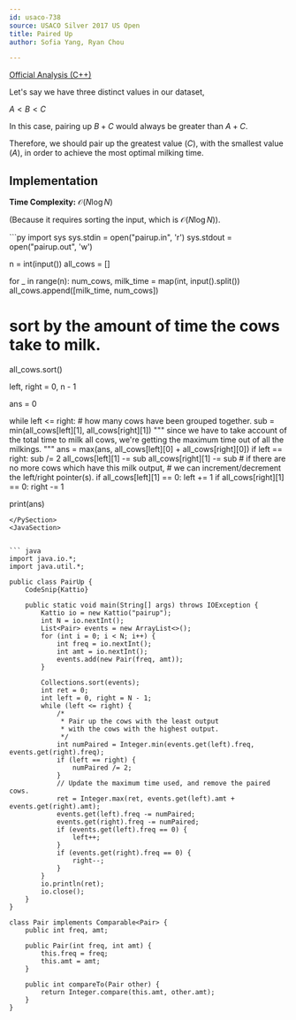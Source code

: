 ```yaml
---
id: usaco-738
source: USACO Silver 2017 US Open
title: Paired Up
author: Sofia Yang, Ryan Chou

---
```


[Official Analysis (C++)](http://www.usaco.org/current/data/sol_pairup_silver_open17.html)

Let's say we have three distinct values in our dataset, 

$A < B < C$

In this case, pairing up $B + C$ would always be greater than $A + C$.

Therefore, we should pair up the greatest value ($C$), with the smallest value ($A$), in order to achieve the most optimal milking time.

## Implementation
**Time Complexity:** $\mathcal{O}(N\log N)$

(Because it requires sorting the input, which is $\mathcal{O}(N\log N)$). 


<LanguageSection>

<PySection>
```py
import sys
sys.stdin = open("pairup.in", 'r')
sys.stdout = open("pairup.out", 'w')

n = int(input())
all_cows = []

for _ in range(n):
    num_cows, milk_time = map(int, input().split())
    all_cows.append([milk_time, num_cows])

# sort by the amount of time the cows take to milk.
all_cows.sort()

left, right = 0, n - 1

ans = 0 

while left <= right:
    # how many cows have been grouped together.
    sub = min(all_cows[left][1], all_cows[right][1])
    """
    since we have to take account of the total time
    to milk all cows, we're getting the maximum time
    out of all the milkings.
    """
    ans = max(ans, all_cows[left][0] + all_cows[right][0])
    if left == right:
        sub /= 2
    all_cows[left][1] -= sub
    all_cows[right][1] -= sub
    # if there are no more cows which have this milk output,
    # we can increment/decrement the left/right pointer(s).
    if all_cows[left][1] == 0: left += 1
    if all_cows[right][1] == 0: right -= 1

print(ans)
```
</PySection>
<JavaSection>


``` java
import java.io.*;
import java.util.*;

public class PairUp {
	CodeSnip{Kattio}
	
	public static void main(String[] args) throws IOException {
		Kattio io = new Kattio("pairup");
		int N = io.nextInt();
		List<Pair> events = new ArrayList<>();
		for (int i = 0; i < N; i++) {
			int freq = io.nextInt();
			int amt = io.nextInt();
			events.add(new Pair(freq, amt));
		}

		Collections.sort(events);
		int ret = 0;
		int left = 0, right = N - 1;
		while (left <= right) {
			/*
			 * Pair up the cows with the least output
			 * with the cows with the highest output.
			 */
			int numPaired = Integer.min(events.get(left).freq, events.get(right).freq);
			if (left == right) {
				numPaired /= 2;
			}
			// Update the maximum time used, and remove the paired cows.
			ret = Integer.max(ret, events.get(left).amt + events.get(right).amt);
			events.get(left).freq -= numPaired;
			events.get(right).freq -= numPaired;
			if (events.get(left).freq == 0) {
				left++;
			}
			if (events.get(right).freq == 0) {
				right--;
			}
		}
		io.println(ret);
		io.close();
	}
}

class Pair implements Comparable<Pair> {
	public int freq, amt;

	public Pair(int freq, int amt) {
		this.freq = freq;
		this.amt = amt;
	}

	public int compareTo(Pair other) {
		return Integer.compare(this.amt, other.amt);
	}
}
```

</JavaSection>

</LanguageSection>
